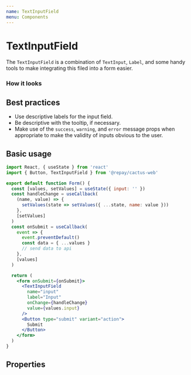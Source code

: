 ```yaml
---
name: TextInputField
menu: Components
---
```



# TextInputField

The `TextInputField` is a combination of `TextInput`, `Label`, and some handy tools to make integrating this filed into a form easier.

### How it looks

<TextInputField
  name="input"
  label="Input"
/>

## Best practices

- Use descriptive labels for the input field.
- Be descriptive with the tooltip, if necessary.
- Make use of the `success`, `warning`, and `error` message props when appropriate to make the validity of inputs obvious to the user.

## Basic usage


```jsx
import React, { useState } from 'react'
import { Button, TextInputField } from '@repay/cactus-web'

export default function Form() {
  const [values, setValues] = useState({ input: '' })
  const handleChange = useCallback(
    (name, value) => {
      setValues(state => setValues({ ...state, name: value }))
    },
    [setValues]
  )
  const onSubmit = useCallback(
    event => {
      event.preventDefault()
      const data = { ...values }
      // send data to api
    },
    [values]
  )

  return (
    <form onSubmit={onSubmit}>
      <TextInputField
        name="input"
        label="Input"
        onChange={handleChange}
        value={values.input}
      />
      <Button type="submit" variant="action">
        Submit
      </Button>
    </form>
  )
}

```

## Properties

<PropsTable of={TextInputField} />
